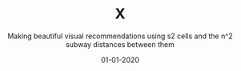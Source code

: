 ---
hidden: true

name: "X"
description: Making beautiful visual recommendations using s2 cells and the n^2 subway distances between them

title: "X"
subtitle: Making beautiful visual recommendations using s2 cells and the n^2 subway distances between them

date: "01-01-2020"
order: 8
thumbnail: media/thumbnail.png

company: "Topos"
collaborators: 
- Mahir Yavuz
- Eric Buth

categories:
  - data-visualization
  - front-end-development
embeddedImages:
---